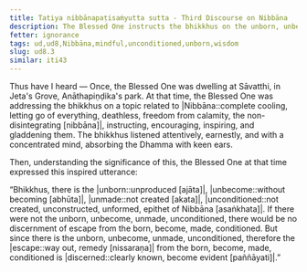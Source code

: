 ```yaml
---
title: Tatiya nibbānapaṭisaṁyutta sutta - Third Discourse on Nibbāna
description: The Blessed One instructs the bhikkhus on the unborn, unbecome, unmade, unconditioned.
fetter: ignorance
tags: ud,ud8,Nibbāna,mindful,unconditioned,unborn,wisdom
slug: ud8.3
similar: iti43
---
```


Thus have I heard — Once, the Blessed One was dwelling at Sāvatthi, in Jeta's Grove, Anāthapiṇḍika's park. At that time, the Blessed One was addressing the bhikkhus on a topic related to |Nibbāna::complete cooling, letting go of everything, deathless, freedom from calamity, the non-disintegrating [nibbāna]|, instructing, encouraging, inspiring, and gladdening them. The bhikkhus listened attentively, earnestly, and with a concentrated mind, absorbing the Dhamma with keen ears.

Then, understanding the significance of this, the Blessed One at that time expressed this inspired utterance:

“Bhikkhus, there is the |unborn::unproduced [ajāta]|, |unbecome::without becoming [abhūta]|, |unmade::not created [akata]|, |unconditioned::not created, unconstructed, unformed, epithet of Nibbāna [asaṅkhata]|. If there were not the unborn, unbecome, unmade, unconditioned, there would be no discernment of escape from the born, become, made, conditioned. But since there is the unborn, unbecome, unmade, unconditioned, therefore the |escape::way out, remedy [nissaraṇa]| from the born, become, made, conditioned is |discerned::clearly known, become evident [paññāyati]|.”